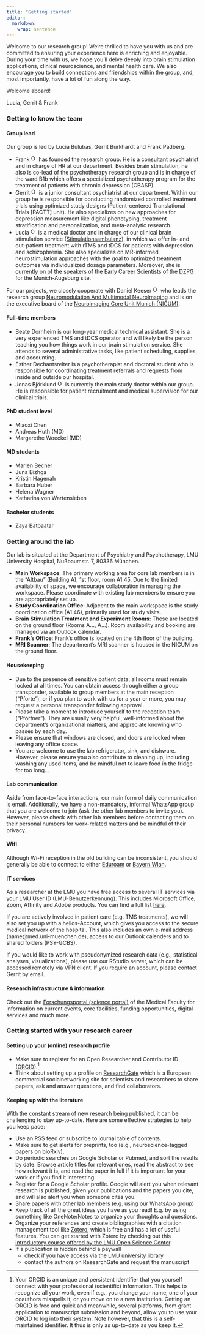 ```yaml
---
title: "Getting started"
editor: 
  markdown: 
    wrap: sentence
---
```


Welcome to our research group!
We're thrilled to have you with us and are committed to ensuring your experience here is enriching and enjoyable.
During your time with us, we hope you'll delve deeply into brain stimulation applications, clinical neuroscience, and mental health care.
We also encourage you to build connections and friendships within the group, and, most importantly, have a lot of fun along the way.

Welcome aboard!

Lucia, Gerrit & Frank

### Getting to know the team

#### Group lead

Our group is led by Lucia Bulubas, Gerrit Burkhardt and Frank Padberg.

-   Frank <a href="https://orcid.org/0000-0001-7638-8310"> <img src="https://info.orcid.org/wp-content/uploads/2019/11/orcid_16x16.png" alt="ORCID logo" width="16" height="16"/></a> has founded the research group. He is a consultant psychiatrist and in charge of HR at our department. Besides brain stimulation, he also is co-lead of the psychotherapy research group and is in charge of the ward B1b which offers a specialized psychotherapy program for the treatment of patients with chronic depression (CBASP).
-   Gerrit <a href="https://orcid.org/0000-0003-3965-5664"> <img src="https://info.orcid.org/wp-content/uploads/2019/11/orcid_16x16.png" alt="ORCID logo" width="16" height="16"/></a> is a junior consultant psychiatrist at our department. Within our group he is responsible for conducting randomized controlled treatment trials using optimized study designs (Patient-centered Translational Trials \[PACTT\] unit). He also specializes on new approaches for depression measurement like digital phenotyping, treatment stratification and personalization, and meta-analytic research.
-   Lucia <a href="https://orcid.org/0000-0002-5797-8742"> <img src="https://info.orcid.org/wp-content/uploads/2019/11/orcid_16x16.png" alt="ORCID logo" width="16" height="16"/></a> is a medical doctor and in charge of our clinical brain stimulation service ([Stimulationsambulanz](https://www.lmu-klinikum.de/psychiatrie-und-psychotherapie/patientenportal/ambulanzen/stimulationsambulanz/1cd11fcfdff07bfd)), in which we offer in- and out-patient treatment with rTMS and tDCS for patients with depression and schizophrenia. She also specializes on MR-informed neurostimulation approaches with the goal to optimized treatment outcomes via individualized dosage parameters. Moreover, she is currently on of the speakers of the Early Career Scientists of the [DZPG](https://www.dzpg.org) for the Munich-Augsburg site.

For our projects, we closely cooperate with Daniel Keeser <a href="https://orcid.org/0000-0002-0244-1024"> <img src="https://info.orcid.org/wp-content/uploads/2019/11/orcid_16x16.png" alt="ORCID logo" width="16" height="16"/></a> who leads the research group [Neuromodulation And Multimodal NeuroImaging](https://neuroimaging-munich.de/tdcs/home.html) and is on the executive board of the [Neuroimaging Core Unit Munich (NICUM)](https://www.en.nicum.uni-muenchen.de/index.html).

#### Full-time members

-   Beate Dornheim is our long-year medical technical assistant. She is a very experienced TMS and tDCS operator and will likely be the person teaching you how things work in our brain stimulation service. She attends to several administrative tasks, like patient scheduling, supplies, and accounting.
-   Esther Dechantsreiter is a psychotherapist and doctoral student who is responsible for coordinating treatment referrals and requests from inside and outside our hospital.
-   Jonas Björklund <a href="https://orcid.org/0000-0003-2521-6679"> <img src="https://info.orcid.org/wp-content/uploads/2019/11/orcid_16x16.png" alt="ORCID logo" width="16" height="16"/></a> is currently the main study doctor within our group. He is responsible for patient recruitment and medical supervision for our clinical trials.

#### PhD student level

-   Miaoxi Chen
-   Andreas Huth (MD)
-   Margarethe Woeckel (MD)

#### MD students

-   Marlen Becher
-   Juna Bizhga
-   Kristin Hagenah
-   Barbara Huber
-   Helena Wagner
-   Katharina von Wartensleben

#### Bachelor students

-   Zaya Batbaatar

### Getting around the lab

Our lab is situated at the Department of Psychiatry and Psychotherapy, LMU University Hospital, Nußbaumstr.
7, 80336 München.

-   **Main Workspace**: The primary working area for core lab members is in the "Altbau" (Building A), 1st floor, room A1.45. Due to the limited availability of space, we encourage collaboration in managing the workspace. Please coordinate with existing lab members to ensure you are appropriately set up.
-   **Study Coordination Office**: Adjacent to the main workspace is the study coordination office (A1.46), primarily used for study visits.
-   **Brain Stimulation Treatment and Experiment Rooms**: These are located on the ground floor (Rooms A…, A…). Room availability and booking are managed via an Outlook calendar.
-   **Frank's Office**: Frank's office is located on the 4th floor of the building.
-   **MRI Scanner**: The department's MRI scanner is housed in the NICUM on the ground floor.

#### Housekeeping

-   Due to the presence of sensitive patient data, all rooms must remain locked at all times. You can obtain access through either a group transponder, available to group members at the main reception ("Pforte"), or if you plan to work with us for a year or more, you may request a personal transponder following approval.
-   Please take a moment to introduce yourself to the reception team ("Pförtner"). They are usually very helpful, well-informed about the department's organizational matters, and appreciate knowing who passes by each day.
-   Please ensure that windows are closed, and doors are locked when leaving any office space.
-   You are welcome to use the lab refrigerator, sink, and dishware. However, please ensure you also contribute to cleaning up, including washing any used items, and be mindful not to leave food in the fridge for too long...

#### Lab communication

Aside from face-to-face interactions, our main form of daily communication is email.
Additionally, we have a non-mandatory, informal WhatsApp group that you are welcome to join (ask the other lab members to invite you).
However, please check with other lab members before contacting them on their personal numbers for work-related matters and be mindful of their privacy.

#### Wifi

Although Wi-Fi reception in the old building can be inconsistent, you should generally be able to connect to either [Eduroam](https://www.lmu.de/de/die-lmu/struktur/zentrale-universitaetsverwaltung/informations-und-kommunikationstechnik-dezernat-vi/it-servicedesk/zentrale-it-angebote/wlan-eduroam/) or [Bayern Wlan](https://www.wlan-bayern.de/#/).

#### IT services

As a researcher at the LMU you have free access to several IT services via your LMU User ID (LMU-Benutzerkennung).
This includes Microsoft Office, Zoom, Affinity and Adobe products.
You can find a full list [here](https://www.lmu.de/en/about-lmu/structure/central-university-administration/it-services-division-vi/it-service-desk/central-it-services/).

If you are actively involved in patient care (e.g. TMS treatments), we will also set you up with a helios-Account, which gives you access to the secure medical network of the hospital.
This also includes an own e-mail address (name\@med.uni-muenchen.de), access to our Outlook calenders and to shared folders (PSY-GCBS).

If you would like to work with pseudonymized research data (e.g., statistical analyses, visualizations), please use our RStudio server, which can be accessed remotely via VPN client.
If you require an account, please contact Gerrit by email.

#### Research infrastructure & information

Check out the [Forschungsportal (science portal)](https://forschungsportal.med.lmu.de) of the Medical Faculty for information on current events, core facilities, funding opportunities, digital services and much more.

### Getting started with your research career

#### Setting up your (online) research profile

-   Make sure to register for an Open Researcher and Contributor ID ([ORCID](https://orcid.org/)).[^1]
-   Think about setting up a profile on [ResearchGate](https://www.researchgate.net) which is a European commercial social[ ](https://en.wikipedia.org/wiki/Social_networking)networking site for scientists and researchers to share papers, ask and answer questions, and find collaborators.

[^1]: Your ORCID is an unique and persistent identifier that you yourself connect with your professional (scientific) information.
    This helps to recognize all your work, even if e.g., you change your name, one of your coauthors misspells it, or you move on to a new institution.
    Getting an ORCID is free and quick and meanwhile, several platforms, from grant application to manuscript submission and beyond, allow you to use your ORCID to log into their system.
    Note however, that this is a self-maintained identifier.
    It thus is only as up-to-date as you keep it.

#### Keeping up with the literature

With the constant stream of new research being published, it can be challenging to stay up-to-date.
Here are some effective strategies to help you keep pace:

-   Use an RSS feed or subscribe to journal table of contents.
-   Make sure to get alerts for preprints, too (e.g., neuroscience-tagged papers on bioRxiv).
-   Do periodic searches on Google Scholar or Pubmed, and sort the results by date. Browse article titles for relevant ones, read the abstract to see how relevant it is, and read the paper in full if it is important for your work or if you find it interesting.
-   Register for a Google Scholar profile. Google will alert you when relevant research is published, given your publications and the papers you cite, and will also alert you when someone cites you.
-   Share papers with other lab members (e.g. using our WhatsApp group)
-   Keep track of all the great ideas you have as you read! E.g. by using something like OneNote/Notes to organize your thoughts and questions.
-   Organize your references and create bibliographies with a citation management tool like [Zotero](https://www.zotero.org/download/), which is free and has a lot of useful features. You can get started with Zotero by checking out this [introductory course offered by the LMU Open Science Center](https://lmu-osc.github.io/introduction-to-zotero/).
-   If a publication is hidden behind a paywall
    -   check if you have access via the [LMU university library](https://login.emedien.ub.uni-muenchen.de/login)
    -   contact the authors on ResearchGate and request the manuscript
